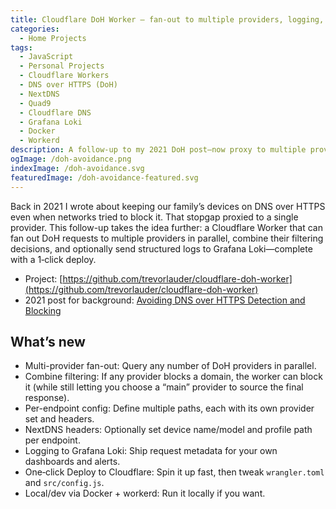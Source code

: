 ```yaml
---
title: Cloudflare DoH Worker — fan-out to multiple providers, logging, and 1‑click deploy
categories:
  - Home Projects
tags:
  - JavaScript
  - Personal Projects
  - Cloudflare Workers
  - DNS over HTTPS (DoH)
  - NextDNS
  - Quad9
  - Cloudflare DNS
  - Grafana Loki
  - Docker
  - Workerd
description: A follow-up to my 2021 DoH post—now proxy to multiple providers in parallel, combine their filtering, and ship logs to Grafana Loki. Includes one‑click deploy and a simple config.
ogImage: /doh-avoidance.png
indexImage: /doh-avoidance.svg
featuredImage: /doh-avoidance-featured.svg
---
```


Back in 2021 I wrote about keeping our family’s devices on DNS over HTTPS even when networks tried to block it. That stopgap proxied to a single provider. This follow-up takes the idea further: a Cloudflare Worker that can fan out DoH requests to multiple providers in parallel, combine their filtering decisions, and optionally send structured logs to Grafana Loki—complete with a 1‑click deploy.

- Project: [https://github.com/trevorlauder/cloudflare-doh-worker](https://github.com/trevorlauder/cloudflare-doh-worker)
- 2021 post for background: [Avoiding DNS over HTTPS Detection and Blocking](/blog/home-projects/2021/09/25/avoiding-doh-detection-and-blocking/)

## What’s new

- Multi-provider fan-out: Query any number of DoH providers in parallel.
- Combine filtering: If any provider blocks a domain, the worker can block it (while still letting you choose a “main” provider to source the final response).
- Per-endpoint config: Define multiple paths, each with its own provider set and headers.
- NextDNS headers: Optionally set device name/model and profile path per endpoint.
- Logging to Grafana Loki: Ship request metadata for your own dashboards and alerts.
- One‑click Deploy to Cloudflare: Spin it up fast, then tweak `wrangler.toml` and `src/config.js`.
- Local/dev via Docker + workerd: Run it locally if you want.
